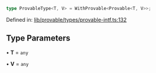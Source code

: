 ```ts
type ProvableType<T, V> = WithProvable<Provable<T, V>>;
```

Defined in: [lib/provable/types/provable-intf.ts:132](https://github.com/o1-labs/o1js/blob/df1ff77af12d7cbbed4a6167f02815fad4f0dceb/src/lib/provable/types/provable-intf.ts#L132)

## Type Parameters

• **T** = `any`

• **V** = `any`
